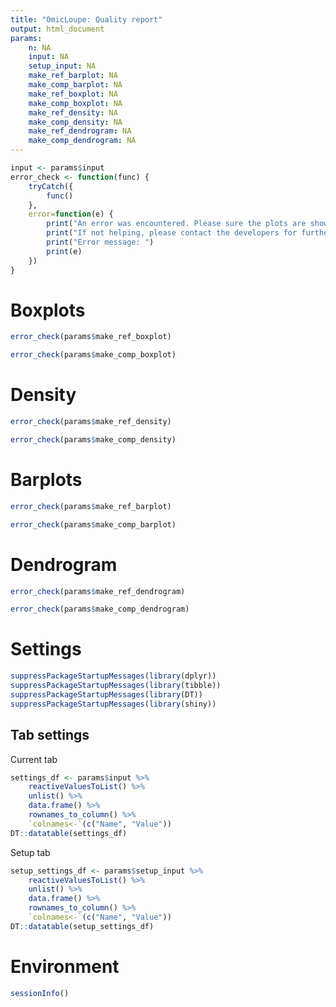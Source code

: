 ```yaml
---
title: "OmicLoupe: Quality report"
output: html_document
params:
    n: NA
    input: NA
    setup_input: NA
    make_ref_barplot: NA
    make_comp_barplot: NA
    make_ref_boxplot: NA
    make_comp_boxplot: NA
    make_ref_density: NA
    make_comp_density: NA
    make_ref_dendrogram: NA
    make_comp_dendrogram: NA
---
```


```r
input <- params$input
error_check <- function(func) {
    tryCatch({
        func()
    },
    error=function(e) {
        print("An error was encountered. Please sure the plots are showing up correctly in OmicLoupe before export.")
        print("If not helping, please contact the developers for further support")
        print("Error message: ")
        print(e)
    })
}
```

# Boxplots

```r
error_check(params$make_ref_boxplot)
```

```r
error_check(params$make_comp_boxplot)
```

# Density

```r
error_check(params$make_ref_density)
```

```r
error_check(params$make_comp_density)
```

# Barplots

```r
error_check(params$make_ref_barplot)
```

```r
error_check(params$make_comp_barplot)
```

# Dendrogram

```r
error_check(params$make_ref_dendrogram)
```

```r
error_check(params$make_comp_dendrogram)
```

# Settings 

```r
suppressPackageStartupMessages(library(dplyr))
suppressPackageStartupMessages(library(tibble))
suppressPackageStartupMessages(library(DT))
suppressPackageStartupMessages(library(shiny))
```

## Tab settings

Current tab

```r
settings_df <- params$input %>% 
    reactiveValuesToList() %>%
    unlist() %>%
    data.frame() %>%
    rownames_to_column() %>%
    `colnames<-`(c("Name", "Value"))
DT::datatable(settings_df)
```

Setup tab

```r
setup_settings_df <- params$setup_input %>%
    reactiveValuesToList() %>%
    unlist() %>%
    data.frame() %>%
    rownames_to_column() %>%
    `colnames<-`(c("Name", "Value"))
DT::datatable(setup_settings_df)
```

# Environment

```r
sessionInfo()
```
